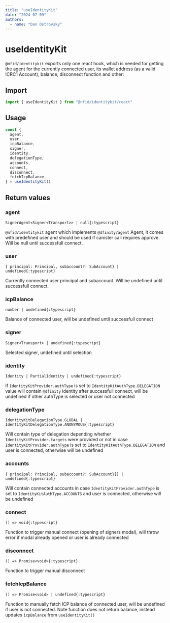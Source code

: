 ```yaml
---
title: "useIdentityKit"
date: "2024-07-09"
authors:
  - name: "Dan Ostrovsky"
---
```


# useIdentityKit

`@nfid/identitykit` exports only one react hook, which is needed for getting the agent for the
currently connected user, its wallet address (as a valid ICRC1 Account), balance, disconnect
function and other:

## Import

```typescript
import { useIdentityKit } from "@nfid/identitykit/react"
```

## Usage

```typescript
const {
  agent,
  user,
  icpBalance,
  signer,
  identity,
  delegationType,
  accounts,
  connect,
  disconnect,
  fetchIcpBalance,
} = useIdentityKit()
```

## Return values

### agent

`SignerAgent<Signer<Transport>> | null{:typescript}`

`@nfid/identitykit` agent which implements `@dfinity/agent` Agent, it comes with predefined user and
should be used if canister call requires approve. Will be null until successfull connect.

### user

`{ principal: Principal, subaccount?: SubAccount} | undefined{:typescript}`

Currently connected user principal and subaccount. Will be undefined until successfull connect.

### icpBalance

`number | undefined{:typescript}`

Balance of connected user, will be undefined until successfull connect

### signer

`Signer<Transport> | undefined{:typescript}`

Selected signer, undefined until selection

### identity

`Identity | PartialIdentity | undefined{:typescript}`

If `IdentityKitProvider.authType` is set to `IdentityKitAuthType.DELEGATION` value will contain
`@dfinity` identity after successfull connect, will be undefined if other authType is selected or
user not connected

### delegationType

`IdentityKitDelegationType.GLOBAL | IdentityKitDelegationType.ANONYMOUS{:typescript}`

Will contain type of delegation depending whether `IdentityKitProvider.targets` were provided or not
in case `IdentityKitProvider.authType` is set to `IdentityKitAuthType.DELEGATION` and user is
connected, otherwise will be undefined

### accounts

`{ principal: Principal, subaccount?: SubAccount}[] | undefined{:typescript}`

Will contain connected accounts in case `IdentityKitProvider.authType` is set to
`IdentityKitAuthType.ACCOUNTS` and user is connected, otherwise will be undefined

### connect

`() => void{:typescript}`

Function to trigger manual connect (opening of signers modal), will throw error if modal already
opened or user is already connected

### disconnect

`() => Promise<void>{:typescript}`

Function to trigger manual disconnect

### fetchIcpBalance

`() => Promise<void> | undefined{:typescript}`

Function to manually fetch ICP balance of connected user, will be undefined if user is not
connected. Note function does not return balance, instead updates `icpBalance` from
`useIdentityKit()`
